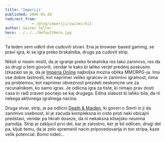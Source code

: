 ```yaml
---
title: 'Imperiji'
published: 2006-05-26
redirect_from: 
            - /blog/imperiji/swizec/411
author: Swizec Teller
hero: ../../../defaultHero.jpg
---
```

Ta teden sem odkril dve cudoviti stvari. Ena je browser based gaming, se pravi igra, ki se igra preko brskalnika, drugo pa cudovit strip.  
  
Nikoli si nisem mislil, da je igranje preko brskalnika res tako zanimivo, res da so drugi o tem govorili, vendar le kako bi lahko verjel predenj poskusim. Izkazalo se je, da je [Imperia Online](http://imperiaonline.org) najboljsa mozna oblika MMORPG-ja. Ima vse dobre lastnosti, kot naprimer veliko igralcev in zanimivo igralnost, nima pa problemov, kot naprimer obveznost prezdeti neskoncne ure za racunalnikom, ko samo igras. Je odlicna igra za tiste, ki nimajo prav dosti casa in radi zraven pocnejo se kaj drugega. Edina slabost bi lahko bila, da ni nekega aktivnega igralnega nacina.  
  
Druga stvar, strip, je pa odlicni [Death & Maiden](http://www.cartoontomb.de/english/death.php), ki govori o Smrti in ji da zanimivo osebnost, ki je zacuda kompleksna in cisto proti neki obicajni predstavi, vendar pa hkrati doseze, da ni nekaksna klisejsko neumna parodija. Strip je zakljucil prvi del, kar je zalostno, ker je bil odlicen, drugi del pa, kljub temu, da je zelo spremenil nacin pripovedovanja in ton stripa, kaze velik potencial. Bomo videli...